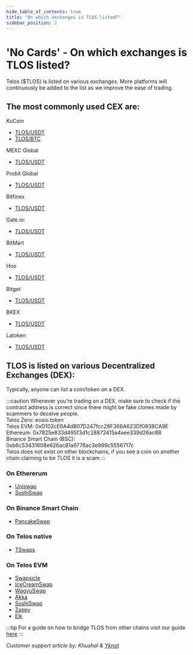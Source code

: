 ---
hide_table_of_contents: true
title: "On which exchanges is TLOS listed?"
sidebar_position: 2
---


# 'No Cards' - On which exchanges is TLOS listed?

Telos ($TLOS) is listed on various exchanges. More platforms will continuously be added to the list as we improve the ease of trading.

## The most commonly used CEX are:

KuCoin

- [TLOS/USDT](hhttps://m.kucoin.com/trade/TLOS-USDT?side=buy)
- [TLOS/BTC](https://m.kucoin.com/trade/TLOS-BTC?side=buy)

MEXC Global

- [TLOS/USDT](https://m.mexc.com/trade/spot#TLOS_USDT)

Probit Global

- [TLOS/USDT](https://www.probit.com/app/exchange/TLOS-USDT)

Bitfinex

- [TLOS/USDT](https://trading.bitfinex.com/t/TLOS:USD)

Gate.io:

- [TLOS/USDT](https://www.gate.io/trade/TLOS_USDT)

BitMart

- [TLOS/USDT](https://www.bitmart.com/trade/en?symbol=TLOS_USDT&layout=basic)

Hoo

- [TLOS/USDT](https://hoo.com/innovation/telos-usdt)

Bitget

- [TLOS/USDT](https://www.bitget.com/en/spot/TLOSUSDT_SPBL)

BKEX

- [TLOS/USDT](https://www.bkex.com/trade/TLOS_USDT)

Latoken

- [TLOS/USDT](https://latoken.com/exchange/TLOS_USDT)


## TLOS is listed on various Decentralized Exchanges (DEX):

Typically, anyone can list a coin/token on a DEX.

:::caution
Whenever you're trading on a DEX, make sure to check if the contract address is correct since there might be fake clones made by scammers to deceive people.  
Telos Zero: eosio.token  
Telos EVM: 0xD102cE6A4dB07D247fcc28F366A623Df0938CA9E  
Ethereum: 0x7825e833d495f3d1c28872415a4aee339d26ac88  
Binance Smart Chain (BSC): 0xb6c53431608e626ac81a9776ac3e999c5556717c  
Telos does not exist on other blockchains, if you see a coin on another chain claiming to be TLOS it is a scam
:::

### On Ethererum

- [Uniswap](https://app.uniswap.org/#/swap?use=V2?inputCurrency=ETH&outputCurrency=0x7825e833d495f3d1c28872415a4aee339d26ac88)
- [SushiSwap](https://app.sushi.com/swap?inputCurrency=0x922D641a426DcFFaeF11680e5358F34d97d112E1&outputCurrency=ETH&chainId=40)

### On Binance Smart Chain

- [PancakeSwap](https://exchange.pancakeswap.finance/#/swap?outputCurrency=0xb6c53431608e626ac81a9776ac3e999c5556717c)

### On Telos native

- [TSwaps](https://www.tswaps.com/tlos?base=tokens.swaps-EOS&quote=eosio.token-TLOS)

### On Telos EVM

- [Swapsicle](https://www.swapsicle.io/ru/swap)
- [IceCreamSwap](https://icecreamswap.com/swap?chainId=40)
- [WagyuSwap](https://telos.wagyuswap.app/swap)
- [Akka](https://app.akka.finance/)
- [SushiSwap](https://app.sushi.com/swap?inputCurrency=ETH&outputCurrency=0x922D641a426DcFFaeF11680e5358F34d97d112E1&chainId=40)
- [Zappy](https://www.zappy.finance/swap)
- [Elk](https://app.elk.finance/swap/40/TLOS/ELK)


:::tip 
For a guide on how to bridge TLOS from other chains visit our guide [here](./need-link)
:::



_Customer support article by: Khushal & [Yknot](https://y-knot.io/)_